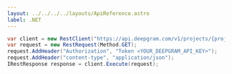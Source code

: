 ---
layout: ../../../../layouts/ApiReference.astro
label: .NET
---

```csharp
var client = new RestClient("https://api.deepgram.com/v1/projects/{project_id}/balances/{balance_id}");
var request = new RestRequest(Method.GET);
request.AddHeader("Authorization", "Token <YOUR_DEEPGRAM_API_KEY>");
request.AddHeader("content-type", "application/json");
IRestResponse response = client.Execute(request);
```

